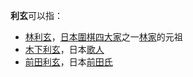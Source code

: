 '''利玄'''可以指：
* [[林利玄|林利玄]]，[[日本|日本]][[圍棋四大家|圍棋四大家]]之一[[林家_(圍棋)|林家]]的元祖
* [[木下利玄|木下利玄]]，日本[[歌人列表|歌人]]
* [[前田利玄|前田利玄]]，日本[[前田氏|前田氏]]

{{disambig|L|Cat=二字人名消歧义}}